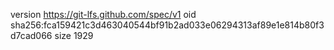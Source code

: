 version https://git-lfs.github.com/spec/v1
oid sha256:fca159421c3d463040544bf91b2ad033e06294313af89e1e814b80f3d7cad066
size 1929
